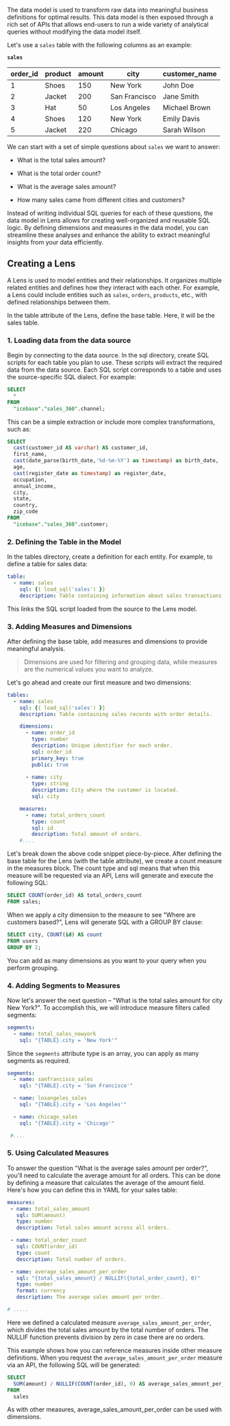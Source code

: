 The data model is used to transform raw data into meaningful business definitions for optimal results. This data model is then exposed through a rich set of APIs that allows end-users to run a wide variety of analytical queries without modifying the data model itself.

Let's use a `sales` table with the following columns as an example:

**`sales`**

| order\_id | product | amount | city          | customer\_name |
| --------- | ------- | ------ | ------------- | -------------- |
| 1         | Shoes   | 150    | New York      | John Doe       |
| 2         | Jacket  | 200    | San Francisco | Jane Smith     |
| 3         | Hat     | 50     | Los Angeles   | Michael Brown  |
| 4         | Shoes   | 120    | New York      | Emily Davis    |
| 5         | Jacket  | 220    | Chicago       | Sarah Wilson   |

We can start with a set of simple questions about `sales` we want to answer:

* What is the total sales amount?

* What is the total order count?

* What is the average sales amount?

* How many sales came from different cities and customers?

Instead of writing individual SQL queries for each of these questions, the data model in Lens allows for creating well-organized and reusable SQL logic. By defining dimensions and measures in the data model, you can streamline these analyses and enhance the ability to extract meaningful insights from your data efficiently.

## Creating a Lens

A Lens is used to model entities and their relationships. It organizes multiple related entities and defines how they interact with each other. For example, a Lens could include entities such as `sales`, `orders`, `products`, etc., with defined relationships between them.

In the table attribute of the Lens, define the base table. Here, it will be the sales table.

### **1. Loading data from the data source**

Begin by connecting to the data source. In the sql directory, create SQL scripts for each table you plan to use. These scripts will extract the required data from the data source.
Each SQL script corresponds to a table and uses the source-specific SQL dialect. For example:

```sql
SELECT
  *
FROM
  "icebase"."sales_360".channel;
```

This can be a simple extraction or include more complex transformations, such as:

```sql
SELECT
  cast(customer_id AS varchar) AS customer_id,
  first_name,
  cast(date_parse(birth_date,'%d-%m-%Y') as timestamp) as birth_date,
  age,
  cast(register_date as timestamp) as register_date,
  occupation,
  annual_income,
  city,
  state,
  country,
  zip_code
FROM
  "icebase"."sales_360".customer;
```

### 2. **Defining the Table in the Model**

In the tables directory, create a definition for each entity. For example, to define a table for sales data:

```yaml
table:
  - name: sales
    sql: {{ load_sql('sales') }}
    description: Table containing information about sales transactions.
```

This links the SQL script loaded from the source to the Lens model.

### **3. Adding Measures and Dimensions**

After defining the base table, add measures and dimensions to provide meaningful analysis.

> Dimensions are used for filtering and grouping data, while measures are the numerical values you want to analyze.

Let's go ahead and create our first measure and two dimensions:

```yaml
tables:
  - name: sales
    sql: {{ load_sql('sales') }}
    description: Table containing sales records with order details.

    dimensions:
      - name: order_id
        type: number
        description: Unique identifier for each order.
        sql: order_id
        primary_key: true
        public: true
        
      - name: city
        type: string
        description: City where the customer is located.
        sql: city

    measures:
      - name: total_orders_count
        type: count
        sql: id
        description: Total amount of orders.
    #....
```

Let's break down the above code snippet piece-by-piece. After defining the base table for the Lens (with the table attribute), we create a count measure in the measures block. The count type and sql means that when this measure will be requested via an API, Lens will generate and execute the following SQL:

```sql
SELECT COUNT(order_id) AS total_orders_count
FROM sales;
```

When we apply a city dimension to the measure to see "Where are customers based?", Lens will generate SQL with a GROUP BY clause:

```sql
SELECT city, COUNT(id) AS count
FROM users
GROUP BY 2;
```

You can add as many dimensions as you want to your query when you perform grouping.

### **4. Adding Segments to Measures**

Now let's answer the next question – "What is the total sales amount for city New York?". To accomplish this, we will introduce measure filters called segments:

```yaml
segments:
  - name: total_sales_newyork
    sql: "{TABLE}.city = 'New York'"
```

Since the `segments` attribute type is an array, you can apply as many segments as required.

```yaml
segments:
  - name: sanfrancisco_sales
    sql: "{TABLE}.city = 'San Francisco'"

  - name: losangeles_sales
    sql: "{TABLE}.city = 'Los Angeles'"

  - name: chicago_sales
    sql: "{TABLE}.city = 'Chicago'"

 #....
```

### **5. Using Calculated Measures**

To answer the question "What is the average sales amount per order?", you'll need to calculate the average amount for all orders. This can be done by defining a measure that calculates the average of the amount field. Here's how you can define this in YAML for your sales table:

```yaml
measures:
 - name: total_sales_amount
   sql: SUM(amount)
   type: number
   description: Total sales amount across all orders.

 - name: total_order_count
   sql: COUNT(order_id)
   type: count
   description: Total number of orders.

 - name: average_sales_amount_per_order
   sql: "{total_sales_amount} / NULLIF({total_order_count}, 0)"
   type: number
   format: currency
   description: The average sales amount per order.

# .....
```

Here we defined a calculated measure `average_sales_amount_per_order`, which divides the total sales amount by the total number of orders. The NULLIF function prevents division by zero in case there are no orders.

This example shows how you can reference measures inside other measure definitions. When you request the `average_sales_amount_per_order` measure via an API, the following SQL will be generated:

```sql
SELECT
  SUM(amount) / NULLIF(COUNT(order_id), 0) AS average_sales_amount_per_order
FROM
  sales
```

As with other measures, average\_sales\_amount\_per\_order can be used with dimensions.